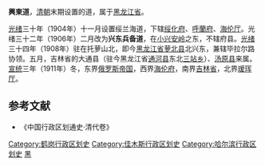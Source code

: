 '''興東道'''，[[清朝|清朝]]末期设置的道，属于[[黑龙江省_(清)|黑龙江省]]。

[[光绪|光绪]]三十年（1904年）十一月设置绥兰海道，下辖[[绥化府|绥化府]]、[[呼蘭府|呼蘭府]]、[[海伦厅|海伦厅]]。光绪三十二年（1906年）二月改为'''兴东兵备道'''，在[[小兴安岭|小兴安岭]]之东，不辖府县。[[光绪|光绪]]三十四年（1908年）驻在托萝山北，即今[[黑龙江省|黑龙江省]][[萝北县|萝北县]]北兴东，兼辖毕拉尔路协领。五月，吉林省的大通县（驻今黑龙江省[[通河县|通河县]]东北[[三站乡|三站乡]]）、[[汤原县|汤原县]]来属。[[宣统|宣统]]三年（1911年）冬，东界[[俄罗斯帝国|俄罗斯帝国]]，西界[[海伦府|海伦府]]，南界[[吉林省_(清)|吉林省]]，北界[[瑷珲厅|瑷珲厅]]。

==参考文献==
* 《中国行政区划通史·清代卷》

{{清朝巡守道|nocat}}
{{清朝黑龙江省行政區劃|nocat}}
[[Category:鹤岗行政区划史|Category:鹤岗行政区划史]]
[[Category:佳木斯行政区划史|Category:佳木斯行政区划史]]
[[Category:哈尔滨行政区划史|Category:哈尔滨行政区划史]]
[[Category:清朝的道|黑]]